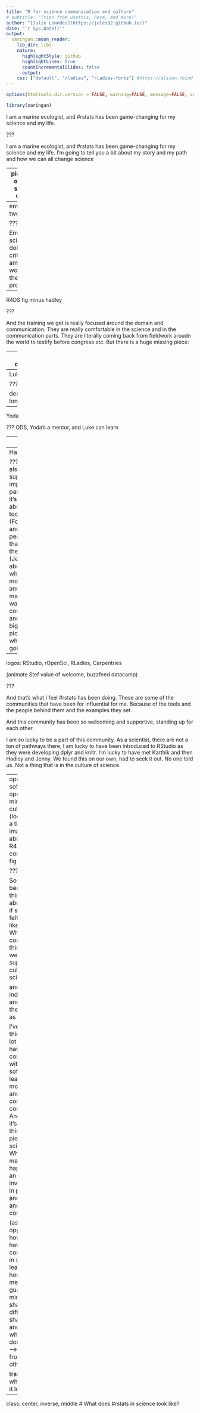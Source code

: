 ```yaml
---
title: "R for science communication and culture"
# subtitle: "(tips from usethis, here, and more)"
author: "[Julie Lowndes](https://jules32.github.io/)"
date: "`r Sys.Date()`"
output:
  xaringan::moon_reader:
    lib_dir: libs
    nature:
      highlightStyle: github
      highlightLines: true
      countIncrementalSlides: false
      output:
    css: ["default", "rladies", "rladies-fonts"] #https://alison.rbind.io/post/r-ladies-slides/
---
```


```r
options(htmltools.dir.version = FALSE, warning=FALSE, message=FALSE, verbose = FALSE)

library(xaringan)
```
I am a marine ecologist, and #rstats has been game-changing for my science and my life.

???

I am a marine ecologist, and #rstats has been game-changing for my science and my life. I'm going to tell you a bit about my story and my path and how we can all change science

---
pic montage of me with squid, and with tags

???

For my PhD I was interested in how climate change was affecting behavior and ecology of squid...food sources, etc. 
I'd go out on boats, tag, etc. And there, in my hand, I'm hold data. Amazing. where it went, habitat conditions, etc. 

<!---
But I pretty quickly lost that enthusiasm: the data were big data to me: too big for excel. The only tool I knew. it was the worst. 
--->


---
environmental tweets

???

Environmental scientists are doing really critical and amazing work. Solving these problems. 

---
R4DS fig minus hadley

???

And the training we get is really focused around the domain and communication. They are really comfortable in the science and in the communication parts. They are literally coming back from fieldwork aroudn the world to testify before congress etc. 
But there is a huge missing piece: 

---
R4DS complete


???

But there is this huge missing piece that is data science. And not only the tools, but the mindset and culture that comes with those tools. 

I like to talk about this in terms of analogies with Star Wars. 
<!---
But they are unsupported in the data science. They are never taught computing, never taught data science. We could be so much more effective if we knew that #rstats exists and that it is a welcoming place
--->

---
Luke

???

demoralizing, lonely

---
Yoda

???
ODS, Yoda's a mentor, and Luke can learn

---
Rey

???
In this analogy too people can quickly become mentors to others. 

---
Hands

???
But also a super important part is that it's not just about the tools (Force) and the people that know them (Jedis). It's about the whole movement, and the many ways to contribute, and the bigger picture of what's going on. 

---
logos: RStudio, rOpenSci, RLadies, Carpentries

(animate Stef value of welcome, buzzfeed datacamp)

???

And that's what I feel #rstats has been doing. 
These are some of the communities that have been for influential for me. Because of the tools and the people behind them and the examples they set. 

And this community has been so welcoming and supportive, standing up for each other. 

I am so lucky to be a part of this community. As a scientist, there are not a ton of pathways there, I am lucky to have been introduced to RStudio as they were developing dplyr and knitr. I'm lucky to have met Karthik and then Hadley and Jenny.
We found this on our own, had to seek it out. No one told us. Not a thing that is in the culture of science. 

<!---These #rstats communities have been so important for me as a scientist, and
Turned the tide. It is because of people like Hadley and Karthik and Jenny who were real people, nice people, who welcomed us in 

We protect our own. Datacamp. This matters. Thank you for everyone involved directly and in supporting and enabling roles. We are all here to learn from, with, and for each other. 

--->
---
open software -> open mindset & culture -> (looped) as a tiny image above R4DS complete fig

<!---what if science felt more like rstats? text --->
???

So I've been thinking about what if science felt more like rstats? What is we could bring this welcoming, supportive culture to science?

 and help individuals and help the culture as a whole? 

I've been thinking a lot about having confidence with software leads to a more open and confident community. And how it's been this missing piece for scientists. What makes this happen is an investment in people and culture and community. 

(as opposed to how not having confidence in software leads to homegrown methods -> guarded mindset, shame, --> difficult to share ideas and admit what we don't know --> to learn from each other

transition:: what would it look like?

---
class: center, inverse, middle
# What does #rstats in science look like?





